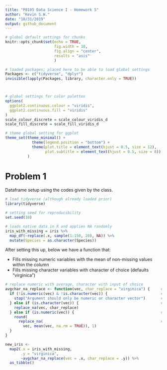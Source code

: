 ```yaml
---
title: "P8105 Data Science I - Homework 5"
author: "Kevin S.W."
date: "10/31/2019"
output: github_document
---
```


```r

# global default settings for chunks
knitr::opts_chunk$set(echo = TRUE, 
                      fig.width = 10, 
                      fig.align = "center",
                      results = "asis"
                      )

# loaded packages; placed here to be able to load global settings
Packages <- c("tidyverse", "dplyr")
invisible(lapply(Packages, library, character.only = TRUE))



# global settings for color palettes
options(
  ggplot2.continuous.colour = "viridis",
  ggplot2.continuous.fill = "viridis"
)
scale_colour_discrete = scale_colour_viridis_d
scale_fill_discrete = scale_fill_viridis_d

# theme global setting for ggplot
theme_set(theme_minimal() + 
            theme(legend.position = "bottom") +
            theme(plot.title = element_text(hjust = 0.5, size = 12),
                  plot.subtitle = element_text(hjust = 0.5, size = 8))
          )

```

# Problem 1

Dataframe setup using the codes given by the class.

```r

# load tidyverse (although already loaded prior)
library(tidyverse)                                   

# setting seed for reproducibility
set.seed(10)

# loads native data in R and applies NA randomly
iris_with_missing = iris %>% 
  map_df(~replace(.x, sample(1:150, 20), NA)) %>%
  mutate(Species = as.character(Species))

```

After setting this up, below we have a function that:

* Fills missing numeric variables with the mean of non-missing values within the column
* Fills missing character variables with character of choice (defaults "virginica")

```r

# replace numeric with average, character with input of choice
avgchar_na_replace <- function(vec, char_replace = "virginica") {     # function that takes in df and char input 
  if (!is.numeric(vec) & !is.character(vec)) {                        # a quick check if input is character/numeric
    stop("Argument should only be numeric or character vector")       # error message
  } else if (is.character(vec)) {                                     # if character, replace with char input
    replace_na(vec, char_replace)
  } else if (is.numeric(vec)) {                                       # if numeric, will return a mean of the vector
    round(
      replace_na(                                                     # with 1 decimal
        vec, mean(vec, na.rm = TRUE)), 1)
  }
}

new_iris <-                                                             # a dataframe that stores the results
  map2(.x = iris_with_missing,                                          # map function that utilizes function above
       .y = "virginica", 
       ~avgchar_na_replace(vec = .x, char_replace = .y)) %>% 
  as_tibble()

```

